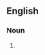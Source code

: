 {{also|pooper-scoopers}}

==English==

===Noun===
{{head|en|noun form|head=[[pooper]] [[scooper]]s}}

# {{plural of|pooper scooper|lang=en}}